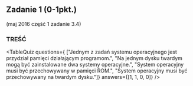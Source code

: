 

## Zadanie 1 (0-1pkt.)
(maj 2016 część 1 zadanie 3.4)

### TREŚĆ

<TableQuiz 
    questions={
      ["Jednym z zadań systemu operacyjnego jest przydział pamięci działającym programom.", 
      "Na jednym dysku twardym mogą być zainstalowane dwa systemy operacyjne.", 
      "System operacyjny musi być przechowywany w pamięci ROM.", 
      "System operacyjny musi być przechowywany na twardym dysku."]} 
    answers={[1, 1, 0, 0]}
/>
